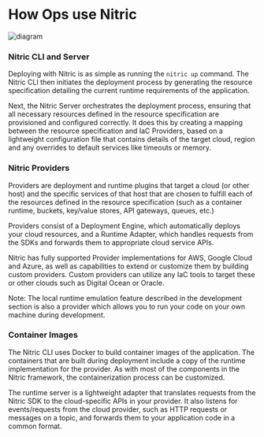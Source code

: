 # How Ops use Nitric

![diagram](/docs/images/concepts/ops-workflow.svg)

### Nitric CLI and Server

Deploying with Nitric is as simple as running the `nitric up` command. The Nitric CLI then initiates the deployment process by generating the resource specification detailing the current runtime requirements of the application.

Next, the Nitric Server orchestrates the deployment process, ensuring that all necessary resources defined in the resource specification are provisioned and configured correctly. It does this by creating a mapping between the resource specification and IaC Providers, based on a lightweight configuration file that contains details of the target cloud, region and any overrides to default services like timeouts or memory.

### Nitric Providers

Providers are deployment and runtime plugins that target a cloud (or other host) and the specific services of that host that are chosen to fulfill each of the resources defined in the resource specification (such as a container runtime, buckets, key/value stores, API gateways, queues, etc.)

Providers consist of a Deployment Engine, which automatically deploys your cloud resources, and a Runtime Adapter, which handles requests from the SDKs and forwards them to appropriate cloud service APIs.

Nitric has fully supported Provider implementations for AWS, Google Cloud and Azure, as well as capabilities to extend or customize them by building custom providers. Custom providers can utilize any IaC tools to target these or other clouds such as Digital Ocean or Oracle.

Note: The local runtime emulation feature described in the development section is also a provider which allows you to run your code on your own machine during development.

### Container Images

The Nitric CLI uses Docker to build container images of the application. The containers that are built during deployment include a copy of the runtime implementation for the provider. As with most of the components in the Nitric framework, the containerization process can be customized.

The runtime server is a lightweight adapter that translates requests from the Nitric SDK to the cloud-specific APIs in your provider. It also listens for events/requests from the cloud provider, such as HTTP requests or messages on a topic, and forwards them to your application code in a common format.
